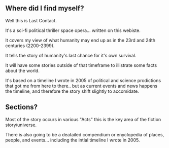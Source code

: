 ## Where did I find myself?
Well this is Last Contact.

It's a sci-fi political thriller space opera... written on this webiste.

It covers my view of what humanity may end up as in the 23rd and 24th centuries (2200-2399).

It tells the story of humanity's last chance for it's own survival.

It will have some stories outside of that timeframe to illistrate some facts about the world.

It's based on a timeline I wrote in 2005 of political and science prodictions that got me from here to there.. but as current events and news happens the timeline, and therefore the story shift slightly to accomidate.

## Sections?

Most of the story occurs in various "Acts" this is the key area of the fiction story/universe.

There is also going to be a deatailed compendium or enyclopedia of places, people, and events... including the intial timeline I wrote in 2005.